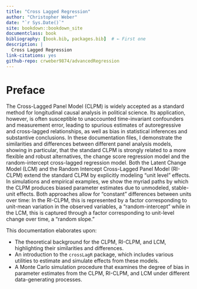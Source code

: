 ```yaml
--- 
title: "Cross Lagged Regression"
author: "Christopher Weber"
date: "`r Sys.Date()`"
site: bookdown::bookdown_site
documentclass: book
bibliography: [book.bib, packages.bib]  # ← First one
description: |
  Cross Lagged Regression
link-citations: yes
github-repo: crweber9874/advancedRegression
---
```



# Preface {-}

The Cross-Lagged Panel Model (CLPM) is widely accepted as a standard method for longitudinal causal analysis in political science. Its application, however, is often susceptible to unaccounted time-invariant confounders and measurement error, leading to spurious estimates of autoregressive and cross-lagged relationships, as well as bias in statistical inferences and substantive conclusions. In these documentation files, I demonstrate the similarities and differences between different panel analysis models, showing in particular, that the standard CLPM is strongly related to a more flexible and robust alternatives, the change score regression model and the random-intercept cross-lagged regression model. Both the Latent Change Model (LCM) and the Random Intercept Cross-Lagged Panel Model (RI-CLPM) extend the standard CLPM by explicitly modeling "unit level" effects. In simulations and empirical examples, we show the myriad paths by which the CLPM produces biased parameter estimates due to unmodeled, stable-unit effects. Both approaches allow for "constant" differences between units over time: In the RI-CLPM, this is represented by a factor corresponding to unit-mean variation in the observed variables, a "random-intercept" while in the LCM, this is captured through a factor corresponding to unit-level change over time, a "random slope."

This documentation elaborates upon:

* The theoretical background for the CLPM, RI-CLPM, and LCM, highlighting their similarities and differences.
* An introduction to the `crossLagR` package, which includes various utilities to estimate and simulate effects from these models.
* A Monte Carlo simulation procedure that examines the degree of bias in parameter estimates from the CLPM, RI-CLPM, and LCM under different data-generating processes.


